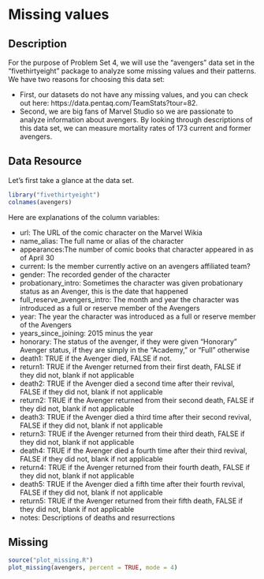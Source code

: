 # Missing values

## Description

For the purpose of Problem Set 4, we will use the "avengers" data set in the "fivethirtyeight" package to analyze some missing values and their patterns. We have two reasons for choosing this data set:

* First, our datasets do not have any missing values, and you can check out here: https://data.pentaq.com/TeamStats?tour=82. 
* Second, we are big fans of Marvel Studio so we are passionate to analyze information about avengers. By looking through descriptions of this data set, we can measure mortality rates of 173 current and former avengers.

## Data Resource

Let's first take a glance at the data set.

```r
library("fivethirtyeight")
colnames(avengers)
```

Here are explanations of the column variables:

* url: The URL of the comic character on the Marvel Wikia
* name_alias: The full name or alias of the character
* appearances:The number of comic books that character appeared in as of April 30
* current: Is the member currently active on an avengers affiliated team?
* gender: The recorded gender of the character
* probationary_intro: Sometimes the character was given probationary status as an Avenger, this is the date that happened
* full_reserve_avengers_intro: The month and year the character was introduced as a full or reserve member of the Avengers
* year: The year the character was introduced as a full or reserve member of the Avengers
* years_since_joining: 2015 minus the year
* honorary: The status of the avenger, if they were given "Honorary" Avenger status, if they are simply in the "Academy," or "Full" otherwise
* death1: TRUE if the Avenger died, FALSE if not.
* return1: TRUE if the Avenger returned from their first death, FALSE if they did not, blank if not applicable
* death2: TRUE if the Avenger died a second time after their revival, FALSE if they did not, blank if not applicable
* return2: TRUE if the Avenger returned from their second death, FALSE if they did not, blank if not applicable
* death3: TRUE if the Avenger died a third time after their second revival, FALSE if they did not, blank if not applicable
* return3: TRUE if the Avenger returned from their third death, FALSE if they did not, blank if not applicable
* death4: TRUE if the Avenger died a fourth time after their third revival, FALSE if they did not, blank if not applicable
* return4: TRUE if the Avenger returned from their fourth death, FALSE if they did not, blank if not applicable
* death5: TRUE if the Avenger died a fifth time after their fourth revival, FALSE if they did not, blank if not applicable
* return5: TRUE if the Avenger returned from their fifth death, FALSE if they did not, blank if not applicable
* notes: Descriptions of deaths and resurrections

## Missing

```r
source("plot_missing.R")
plot_missing(avengers, percent = TRUE, mode = 4)
```






